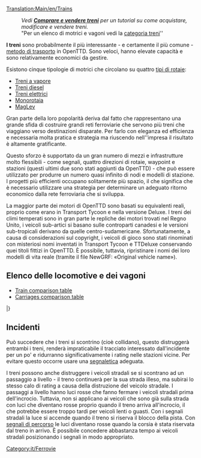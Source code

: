 [[Translation:Main/en/Trains]]{{it/Indice dei contenuti}}

: '' Vedi '''[[Main/it/Comprare e vendere treni|Comprare e vendere treni]]''' per un tutorial su come acquistare, modificare e vendere treni.''
: "Per un elenco di motrici e vagoni vedi la [[Category/it/Treni|categoria treni]]''

'''I treni''' sono probabilmente il più interessante - e certamente il più comune - [[Main/it/Veicoli|metodo di trasporto]] in OpenTTD. Sono veloci, hanno elevate capacità e sono relativamente economici da gestire.

Esistono cinque tipologie di motrici che circolano su quattro [[Main/it/Tipi di ferrovia|tipi di rotaie]]:
* [[Main/it/Ferrovie|Treni a vapore]]
* [[Main/it/Ferrovie|Treni diesel]]
* [[Main/it/Ferrovie elettrificate|Treni elettrici]]
* [[Main/it/Monorotaia|Monorotaia]]
* [[Main/it/MagLev|MagLev]]

Gran parte della loro popolarità deriva dal fatto che rappresentano una grande sfida di costruire grandi reti ferroviarie che servono più treni che viaggiano verso destinazioni disparate. Per farlo con eleganza ed efficienza e necessaria molta pratica e strategia ma riuscendo nell''impresa il risultato è altamente gratificante.

Questo sforzo è supportato da un gran numero di mezzi e infrastrutture molto flessibili - come segnali, quattro direzioni di rotaie, waypoint e stazioni (questi ultimi due sono stati aggiunti da OpenTTD) - che può essere utilizzato per produrre un numero quasi infinito di nodi e modelli di stazione. I progetti più efficienti occupano solitamente più spazio, il che significa che è necessario utilizzare una strategia per determinare un adeguato ritorno economico dalla rete ferroviaria che si sviluppa.

La maggior parte dei motori di OpenTTD sono basati su equivalenti reali, proprio come erano in Transport Tycoon e nella versione Deluxe. I treni dei climi temperati sono in gran parte le repliche dei motori trovati nel Regno Unito, i veicoli sub-artici si basano sulle controparti canadesi e le versioni sub-tropicali derivano da quelle centro-sudamericane. Sfortunatamente, a causa di considerazioni sul copyright, i veicoli di gioco sono stati rinominati con misteriosi nomi inventati in Transport Tycoon e TTDeluxe conservando quei titoli fittizi in OpenTTD. È possibile, tuttavia, ripristinare i nomi dei loro modelli di vita reale (tramite il file NewGRF: «Original vehicle name»).

<!--
:''See '''[[Main/en/Buying trains]]''' for a tutorial on how to buy, modify, and sell trains.''
:''For a list of engines and carriages see the [[Category/en/Trains|trains category]]''

'''Trains''' are probably the most interesting — and certainly the most common — [[Main/en/Vehicles|method of transport]] in OpenTTD. They are fast, have high capacities, and are relatively cheap to run. 

There are five types of trains running on four [[Main/en/Types of railway|types of railways]]:
* [[Main/en/Railways|Steam trains]]
* [[Main/en/Railways|Diesel trains]]
* [[Main/en/Electrified railways|Electric trains]]
* [[Main/en/Monorail]]
* [[Main/en/MagLev]]

Much of their popularity stems from the challenge of building large rail networks that service multiple trains travelling to disparate destinations. Doing so gracefully and efficiently takes practice and strategy, but is highly satisfying when accomplished.

This effort is aided by the large number of infrastructure tools — such as signals, four track directions, waypoints, and station flexibility (the latter two of which were features added by OpenTTD) — that can be used to produce a near infinite number of junctions and station layouts. More efficient designs usually take up more space, which means that strategy must be used to determine an appropriate trade of capacity to footprint.

Most of the engines in OpenTTD are based on real-life equivalents, just like they were in Transport Tycoon and the Deluxe version. Temperate climate trains are largely replicas of engines found in the United Kingdom, Sub-Arctic vehicles are based on Canadian counterparts, and Sub-Tropical versions derive from Central and South American carriages.  Unfortunately, due to copyright considerations, the game vehicles were renamed with mysterious made-up names in Transport Tycoon and TTDeluxe, and retain those fictional titles in OpenTTD.  It is possible, however, to revert the names to those of their real-life models (via NewGRF file: «Original vehicle name»).
-->
==Elenco delle locomotive e dei vagoni ==

* [[Main/en/Train Comparison|Train comparison table]]
* [[Main/en/Carriages Comparison|Carriages comparison table]]

{{Template:TabellaVeicoli/Intestazioni/It}}
{{Template:VehicleTable/Header|Vapore}}
{{Template:VehicleTable/Row
|
*[[File:en/Kirbypaultank.png|Kirby Paul Tank Engine]] [[Main/it/Kirby Paul Tank|Kirby Paul Tank]]
*[[File:en/Chaneyjubilee.png|Chaney "Jubilee" Engine]] [[Main/it/Chaney "Jubilee"|Chaney "Jubilee"]]
*[[File:en/Ginzua4.png|Ginzu "A4" Engine]] [[Main/it/Ginzu "A4"|Ginzu "A4"]]
*[[File:en/Sh8p.png|SH "8P" Engine]] [[Main/it/SH "8P"|SH "8P"]]
|
*[[File:en/Wills280.png|Wills 2-8-0 Engine]] [[Main/it/Wills 2-8-0|Wills 2-8-0]]
|
*[[File:en/Wills280.png|Wills 2-8-0 Engine]] [[Main/it/Wills 2-8-0|Wills 2-8-0]]
|
*[[File:en/Powernautchoochoo.png|Ploddyphut Choo-Choo Engine]] [[Main/it/Ploddyphut Choo-Choo|Ploddyphut Choo-Choo]]
*[[File:en/Ploddyphutchoochoo.png|Powernaut Choo-Choo Engine]] [[Main/it/Powernaut Choo-Choo|Powernaut Choo-Choo]]
*[[File:en/Mightymoverchoochoo.png|Might Mover Choo-Choo Engine]] [[Main/it/Mightymover Choo-Choo|Mightymover Choo-Choo]]
}}
{{Template:VehicleTable/Header|Diesel}}
{{Template:VehicleTable/Row
|
*[[File:en/Manleymoreldmu.png|Manley-Morel DMU Engine]] [[Main/it/Manley-Morel DMU|Manley-Morel DMU]]
*[[File:en/Shhendry25.png|SH/Hendry "25" Engine]] [[Main/it/SH/Hendry "25"|SH/Hendry "25"]]
*[[File:en/Floss47.png|Floss "47" Engine]] [[Main/it/Floss "47"|Floss "47"]]
*[[File:en/Uu37.png|UU "37" Engine]] [[Main/it/UU "37"|UU "37"]]
*[[File:en/Sh125.png|SH "125" Engine]] [[Main/it/SH "125"|SH "125"]]
*[[File:en/Dash.png|"Dash" Engine]] [[Main/it/Dash|"Dash"]]
|
*[[File:en/Mjs250.png|MJS 250 Engine]] [[Main/it/MJS250|MJS250]]
*[[File:en/Kelling3100.png|Kelling 3100 Engine]] [[Main/it/Kelling 3100|Kelling 3100]]
*[[File:en/Cs4000.png|CS4000 Engine]] [[Main/it/CS4000|CS4000]]
*[[File:en/Cs2400.png|CS2400 Engine]] [[Main/it/CS2400|CS2400]]
*[[File:en/Mjs1000.png|MJS 1000 Engine]] [[Main/it/MJS 1000|MJS 1000]]
*[[File:en/Centennial.png|Centennial Engine]] [[Main/it/Centennial|Centennial]]
*[[File:en/Turnerturbo.png|Turner Turbo]] [[Main/it/Turner Turbo|Turner Turbo]]
|
*[[File:en/Mjs250.png|MJS 250 Engine]] [[Main/it/MJS250|MJS250]]
*[[File:en/Kelling3100.png|Kelling 3100 Engine]] [[Main/it/Kelling 3100|Kelling 3100]]
*[[File:en/Cs4000.png|CS4000 Engine]] [[Main/it/CS4000|CS4000]]
*[[File:en/Cs2400.png|CS2400 Engine]] [[Main/it/CS2400|CS2400]]
*[[File:en/Mjs1000.png|MJS 1000 Engine]] [[Main/it/MJS 1000|MJS 1000]]
*[[File:en/Centennial.png|Centennial Engine]] [[Main/it/Centennial|Centennial]]
*[[File:en/Turnerturbo.png|Turner Turbo]] [[Main/it/Turner Turbo|Turner Turbo]]
|
*[[File:en/Ploddyphutdiesel.png|Ploddyphut Diesel]] [[Main/it/Ploddyphut Diesel|Ploddyphut Diesel]]
*[[File:en/Powernautdiesel.png|Powernaut Diesel]] [[Main/it/Powernaut Diesel|Powernaut Diesel]]
}}
{{Template:VehicleTable/Header|Elettrico}}
{{Template:VehicleTable/Row
|
*[[File:en/Sh30.png|SH "30" Engine]] [[Main/it/SH "30"|SH "30"]]
*[[File:en/Sh40.png|SH "40" Engine]] [[Main/it/SH "40"|SH "40"]]
*[[File:en/Tim.png|"T.I.M" Engine]] [[Main/it/T.I.M|"T.I.M."]]
*[[File:en/Asiastar.png|"Asiastar" Engine]] [[Main/it/AsiaStar|"AsiaStar"]]
|
None
|
None
|
None
}}
{{Template:VehicleTable/Header|Monorotaia}}
{{Template:VehicleTable/Row
|
*[[File:en/X2001.png|X2001 Monorail Engine]] [[Main/it/X2001|'X2001']]
*[[File:en/Millenniumz1.png|Milennium 'Z1' Monorail Engine]] [[Main/it/Millennium Z1|'Millennium Z1']]
|
*[[File:en/X2001.png|X2001 Monorail Engine]] [[Main/it/X2001|'X2001']]
*[[File:en/Millenniumz1.png|Milennium 'Z1' Monorail Engine]] [[Main/it/Millennium Z1|'Millennium Z1']]
|
*[[File:en/X2001.png|X2001 Monorail Engine]] [[Main/it/X2001|'X2001']]
*[[File:en/Millenniumz1.png|Milennium 'Z1' Monorail Engine]] [[Main/it/Millennium Z1|'Millennium Z1']]
|
*[[File:en/Wizzowowz99.png|Wizzowow 'Z99' Monorail Engine]] [[Main/it/Wizzowow Z99|Wizzowow Z99]]
}}
{{Template:VehicleTable/Header|MagLev}}
{{Template:VehicleTable/Row
|
*[[File:en/Lev1leviathan.png|MagLev Engine 1: Leviathan]] [[Main/it/Lev1 'Leviathan'|Lev1 'Leviathan']]
*[[File:en/Lev2cyclops.png|MagLev Engine 2: Cyclops]] [[Main/it/Lev2 'Cyclops'|Lev2 'Cyclops']]
*[[File:en/Lev3pegasus.png|MagLev Engine 3: Pegasus]] [[Main/it/Lev3 'Pegasus'|Lev3 'Pegasus']]
*[[File:en/Lev4chimaerarhead.png|MagLev Engine 4: Chimaera (front)]] [[Main/it/Lev4 'Chimaera'|Lev4 'Chimaera']]
|
*[[File:en/Lev1leviathan.png|MagLev Engine 1: Leviathan]] [[Main/it/Lev1 'Leviathan'|Lev1 'Leviathan']]
*[[File:en/Lev2cyclops.png|MagLev Engine 2: Cyclops]] [[Main/it/Lev2 'Cyclops'|Lev2 'Cyclops']]
*[[File:en/Lev3pegasus.png|MagLev Engine 3: Pegasus]] [[Main/it/Lev3 'Pegasus'|Lev3 'Pegasus']]
*[[File:en/Lev4chimaerarhead.png|MagLev Engine 4: Chimaera (front)]] [[Main/it/Lev4 'Chimaera'|Lev4 'Chimaera']]
|
*[[File:en/Lev1leviathan.png|MagLev Engine 1: Leviathan]] [[Main/it/Lev1 'Leviathan'|Lev1 'Leviathan']]
*[[File:en/Lev2cyclops.png|MagLev Engine 2: Cyclops]] [[Main/it/Lev2 'Cyclops'|Lev2 'Cyclops']]
*[[File:en/Lev3pegasus.png|MagLev Engine 3: Pegasus]] [[Main/it/Lev3 'Pegasus'|Lev3 'Pegasus']]
*[[File:en/Lev4chimaerarhead.png|MagLev Engine 4: Chimaera (front)]] [[Main/it/Lev4 'Chimaera'|Lev4 'Chimaera']]
|
*[[File:en/Wizzowowrocketeer.png|Toyland Wizzowow Rocketeer]] [[Main/it/Wizzowow Rocketeer|Wizzowow Rocketeer]]
}}
{{Template:VehicleTable/Header|Carrozze}}
{{Template:VehicleTable/Row
|
*[[File:en/Passengercarriage.png|Standard Passenger Carriage]] [[Main/it/Carrozza passeggeri|Carrozza passeggeri]]
*[[File:en/Mailvan.png|Standard Mail Van]] [[Main/it/Vagone postale|Vagone postale]]
*[[File:en/OilTanker.png|Standard Oil Tanker]] [[Main/it/Vagone cisterna per petrolio|Vagone cisterna per petrolio]]
*[[File:en/Grainhopper.png|Standard Grain Hopper]] [[Main/it/Tramoggia per grano|Tramoggia per grano]]
*[[File:en/Goodsvan.png|Standard Goods Van]] [[Main/it/Vagone beni|Vagone beni]]
*[[File:en/Woodtruck.png|Standard Wood Truck]] [[Main/it/Carro per legname|Carro per legname]]
*[[File:en/Armouredvan.png|Standard Armoured Van]] [[Main/it/Vagone blindato|Vagone blindato]]
*[[File:en/Steeltruck.png|Standard Steel Truck]] [[Main/it/Carro per acciaio|Carro per acciaio]]
*[[File:en/Coaltruck.png|Standard Coal Truck]] [[Main/it/Carro per carbone|Carro per carbone]]
*[[File:en/Livestockvan.png|Standard Livestock Van]] [[Main/it/Vagone bestiame|Vagone bestiame]]
*[[File:en/Ironorehopper.png|Standard Iron Ore Hopper]] [[Main/it/Tramoggia per ferro|Tramoggia per ferro]]
|
*[[File:en/Passengercarriagex.png|Tropical and Sub-arctic Passenger Carriage]] [[Main/it/Carrozza passeggeri|Carrozza passeggeri]]
*[[File:en/Mailvan.png|Standard Mail Van]] [[Main/it/Vagone postale|Vagone postale]]
*[[File:en/OilTanker.png|Standard Oil Tanker]] [[Main/it/Vagone cisterna per petrolio|Vagone cisterna per petrolio]]
*[[File:en/Grainhopper.png|Standard Grain Hopper]] [[Main/it/Tramoggia per grano|Tramoggia per grano]]
*[[File:en/Goodsvan.png|Standard Goods Van]] [[Main/it/Vagone beni|Vagone beni]]
*[[File:en/Woodtruck.png|Standard Wood Truck]] [[Main/it/Carro per legname|Carro per legname]]
*[[File:en/Armouredvan.png|Standard Armoured Van]] [[Main/it/Vagone blindato|Vagone blindato]]
*[[File:en/Papertruck.png|Tropical and Sub-arctic Paper Truck]] [[Main/it/Carro per carta|Carro per carta]]
*[[File:en/Coaltruck.png|Standard Coal Truck]] [[Main/it/Carro per carbone|Carro per carbone]]
*[[File:en/Livestockvan.png|Standard Livestock Van]] [[Main/it/Vagone bestiame|Vagone bestiame]]
*[[File:en/Foodvan.png|Tropical and Sub-arctic Food Van]] [[Main/it/Vagone alimentari|Vagone alimentari]]
|
*[[File:en/Passengercarriagex.png|Tropical and Sub-arctic Passenger Carriage]] [[Main/it/Carrozza passeggeri|Carrozza passeggeri]]
*[[File:en/Mailvan.png|Standard Mail Van]] [[Main/it/Vagone postale|Vagone postale]]
*[[File:en/OilTanker.png|Standard Oil Tanker]] [[Main/it/Vagone cisterna per petrolio|Vagone cisterna per petrolio]]
*[[File:en/Grainhopper.png|Standard Grain Hopper]] [[Main/it/Tramoggia per grano|Tramoggia per grano]]
*[[File:en/Goodsvan.png|Standard Goods Van]] [[Main/it/Vagone beni|Vagone beni]]
*[[File:en/Woodtruck.png|Standard Wood Truck]] [[Main/it/Carro per legname|Carro per legname]]
*[[File:en/Armouredvan.png|Standard Armoured Van]] [[Main/it/Vagone blindato|Vagone blindato]]
*[[File:en/Rubbertruck.png|Tropcial Rubber Truck]] [[Main/it/Carro per gomma|Carro per gomma]]
*[[File:en/Watertanker.png|Tropical Water Tanker]] [[Main/it/Vagone cisterna per acqua|Vagone cisterna per acqua]]
*[[File:en/Copperorehopper.png|Tropical Copper Ore Hopper]] [[Main/it/Tramoggia per rame|Tramoggia per rame]]
*[[File:en/Foodvan.png|Tropical and Sub-arctic Food Van]] [[Main/it/Vagone alimentari|Vagone alimentari]]
*[[File:en/Fruittruck.png|Tropical Fruit Truck]] [[Main/it/Carro per frutta|Carro per frutta]]
|
*[[File:en/Passengercarriagetoyland.png|Standard Passenger Carriage]] [[Main/it/Carrozza passeggeri|Carrozza passeggeri]]
*[[File:en/Mailvanx.png|Standard Mail Van]] [[Main/it/Vagone postale|Vagone postale]]
*[[File:en/Colatanker.png|Toyland Cola Tanker]] [[Main/it/Vagone cisterna per cola|Vagone cisterna per cola]]
*[[File:en/Toffeehopper.png|Toyland Toffee Hopper]] [[Main/it/Tramoggia per toffee|Tramoggia per toffee]]
*[[File:en/Sweetvan.png|Toyland Sweet Van]] [[Main/it/Vagone caramelle|Vagone caramelle]]
*[[File:en/Plastictruck.png|Toyland Plastic Truck]] [[Main/it/Carro per plastica|Carro per plastica]]
*[[File:en/Bubblevan.png|Toyland Bubble Van]] [[Main/it/Vagone bollicine|Vagone bollicine]]
*[[File:en/Fuzzydrinktruck.png|Toyland Fuzzy Drink Truck]] [[Main/it/Carro per bibite frizzanti|Carro per bibite frizzanti]]
*[[File:en/Sugartruck.png|Toyland Sugar Truck]] [[Main/it/Carro per zucchero|Carro per zucchero]]
*[[File:en/Toyvan.png|Toyland Toy Van]] [[Main/it/Vagone giocattoli|Vagone giocattoli]]
*[[File:en/Candyflosshopper.png|Toyland Candyfloss Hopper]] [[Main/it/Tramoggia per zucchero filato|Tramoggia per zucchero filato]]
*[[File:en/Batterytruck.png|Toyland Battery Truck]] [[Main/it/Carro per batterie|Carro per batterie]]
}}
|}

== Incidenti ==
Può succedere che i treni si scontrino (cioè collidano), questo distruggerà entrambi i treni, renderà impraticabile il tracciato interessato dall'incidente per un po' e ridurranno significativamente i rating nelle stazioni vicine. Per evitare questo occorre usare una [[Main/it/Segnali|segnaletica]] adeguata.

I treni possono anche distruggere i veicoli stradali se si scontrano ad un passaggio a livello - il treno continuerà per la sua strada illeso, ma subirai lo stesso calo di rating a causa della distruzione del veicolo stradale. I passaggi a livello hanno luci rosse che fanno fermare i veicoli stradali prima dell'incrocio. Tuttavia, non si applicano ai veicoli che sono già sulla strada con luci che diventano rosse proprio quando il treno arriva all'incrocio, il che potrebbe essere troppo tardi per veicoli lenti o guasti. Con i segnali stradali la luce si accende quando il treno si riserva il blocco della pista. Con [[Main/en/Segnali/It#Segnali di percorso|segnali di percorso]] le luci diventano rosse quando la corsia è stata riservata dal treno in arrivo. È possibile concedere abbastanza tempo ai veicoli stradali posizionando i segnali in modo appropriato.
<!--
==Accidents==
It is possible for trains to crash (i.e. collide), which will destroy both trains, render the track impassable for a while and significantly reduce your ratings at nearby stations. The solution to this is to deploy [[Main/en/Signals|signals]].

Trains can also destroy road vehicles if they are both on a level crossing at the same time — the train will continue undamaged but you will suffer the same ratings drop because of the destruction of the road vehicle. The level crossings have red warning lights which make road vehicles stop before the crossing. However they don't apply to vehicles which are already on the crossing. With plain or no signalling lights turn on just before the train reaches the crossing, which may be too late for slow or broken down vehicles. With [[Main/en/Signals#Path Signals|path signals]] the lights turn on when the track is reserved for the train. Ample time for the road vehicles can be provided by placing the signals suitably.
-->

[[Category:it/Ferrovie]]